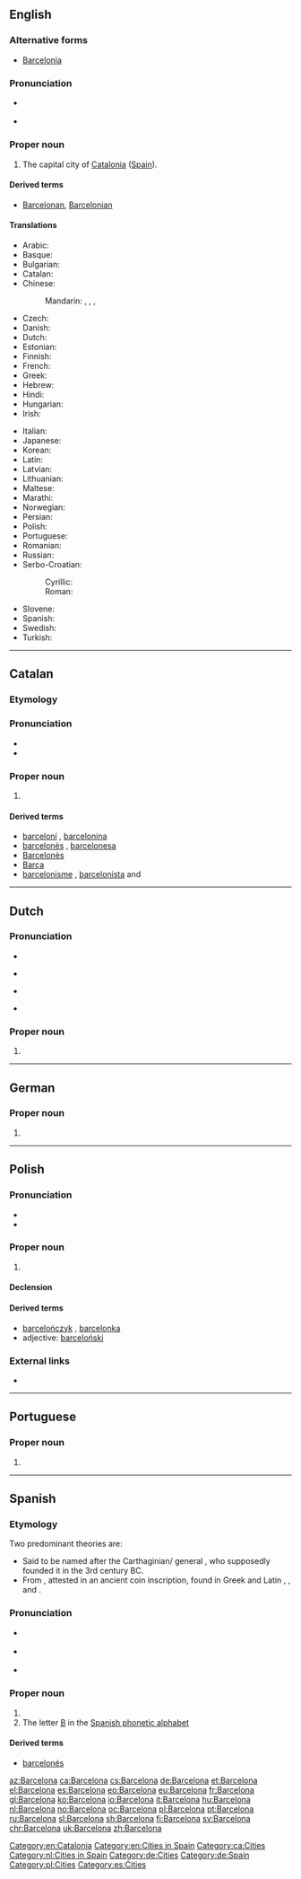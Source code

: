 {{also|Barcełona}}
==English==
{{wikipedia}}

===Alternative forms===
* [[Barcelonia]] {{qualifier|obsolete}}

===Pronunciation===
* {{a|UK}} {{IPA|/ˌbɑːsəˈləʊnə/|lang=en}}
* {{a|US}} {{IPA|/ˌbɑɹsəˈloʊnə/|/ˌbɑɹsɪˈloʊnə/|lang=en}}

===Proper noun===
{{en-proper noun}}

# The capital city of [[Catalonia]] ([[Spain]]).

====Derived terms====
* [[Barcelonan]], [[Barcelonian]]

====Translations====
{{trans-top|capital of Catalonia}}
* Arabic: {{t|ar|بَرْشَلُونَة|f|tr=baršalōna}}
* Basque: {{t|eu|Bartzelona}}
* Bulgarian: {{t|bg|Барселона|f}}
* Catalan: {{t+|ca|Barcelona|f}}
* Chinese:
*: Mandarin: {{t|cmn|巴塞羅那|sc=Hani}}, {{t+|cmn|巴塞罗那|tr=Basèluōnà|sc=Hani}} {{qualifier|mainland China}}, {{t-check|cmn|巴塞隆納|sc=Hani}}, {{t-check|cmn|巴塞隆纳|tr=|sc=Hani}} {{qualifier|Taiwan}}
* Czech: {{t+|cs|Barcelona|f}}
* Danish: {{t|da|Barcelona}}
* Dutch: {{t+|nl|Barcelona|n}}
* Estonian: {{t+|et|Barcelona}}
* Finnish: {{t+|fi|Barcelona}}
* French: {{t+|fr|Barcelone}}
* Greek: {{t+|el|Βαρκελώνη|f|sc=polytonic}}
* Hebrew: {{t|he|ברצלונה|f|tr=barts'lóna|sc=Hebr}}
* Hindi: {{t|hi|बार्सिलोना|sc=Deva}}
* Hungarian: {{t+|hu|Barcelona}}
* Irish: {{t|ga|an Bharsalóin|f}}
{{trans-mid}}
* Italian: {{t|it|Barcellona|f}}
* Japanese: {{t|ja|バルセロナ|tr=Baruserona|sc=Jpan}}
* Korean: {{t+|ko|바르셀로나|tr=Bareusellona|sc=Kore}}
* Latin: {{t|la|Barcino|f}}
* Latvian: {{t|lv|Barselona|f}}
* Lithuanian: {{t|lt|Barselona|f}}
* Maltese: {{t|mt|Barċellona}}
* Marathi: {{t|mr|बार्सेलोना|n|tr=bārselonā|sc=Deva}}
* Norwegian: {{t+|no|Barcelona}}
* Persian: {{t|fa|بارسلون|tr=Bârselon|sc=fa-Arab}}
* Polish: {{t+|pl|Barcelona|f}}
* Portuguese: {{t+|pt|Barcelona|f}}
* Romanian: {{t|ro|Barcelona|f}}
* Russian: {{t|ru|Барсело́на|f}}
* Serbo-Croatian:
*: Cyrillic: {{t|sh|Барселона|f}}
*: Roman: {{t+|sh|Barcelona|f}}
* Slovene: {{t+|sl|Barcelona|f}}
* Spanish: {{t+|es|Barcelona|f}}
* Swedish: {{t+|sv|Barcelona}}
* Turkish: {{t|tr|Barselona}}
{{trans-bottom}}

[[Category:en:Catalonia]]
[[Category:en:Cities in Spain]]

----

==Catalan==
{{wikipedia|lang=ca}}

===Etymology===
{{rfe|lang=ca}}

===Pronunciation===
* {{IPA|/bəɾsəˈɫonə/|lang=ca}}
* {{rhymes|ona|lang=ca}}

===Proper noun===
{{ca-proper noun|f}}

# {{l|en|Barcelona}}

====Derived terms====
* [[barceloní]] {{g|m}}, [[barcelonina]] {{g|f}}
* [[barcelonès]] {{g|m}}, [[barcelonesa]] {{g|f}}
* [[Barcelonès]] {{g|m}}
* [[Barça]] {{g|m}}
* [[barcelonisme]] {{g|m}}, [[barcelonista]] {{g|m}} and {{g|f}}

[[Category:ca:Cities]]

----

==Dutch==
{{wikipedia|Barcelona (Spanje)|lang=nl}}

===Pronunciation===
* {{IPA|/ˌbɑrsəˈloːnaː/|lang=nl}}
* {{a|BE}} {{IPA|[ˌbɑrsəˈloːna]|lang=nl}}
* {{a|NL}} {{IPA|[ˌbɑrsəˈloʊ̯na]|lang=nl}}
* {{audio|Nl-Barcelona.ogg|Audio|lang=nl}}

===Proper noun===
{{nl-proper noun|n}}

# {{l|en|Barcelona}}

[[Category:nl:Cities in Spain]]

----

==German==
{{wikipedia|lang=de}}

===Proper noun===
{{de-proper noun|n}}

# {{l|en|Barcelona}}

[[Category:de:Cities]]
[[Category:de:Spain]]

----

==Polish==

===Pronunciation===
* {{audio|Pl-Barcelona.ogg|Audio|lang=pl}}
* {{IPA|/ˌbar.t͡s̪ɛ.ˈlɔ.na/|lang=pl}}

===Proper noun===
{{pl-proper noun|f}}

# {{l|en|Barcelona}}

====Declension====
{{pl-decl-noun-sing|Barcelona
|Barcelony
|Barcelonie
|Barcelonę
|Barceloną
|Barcelonie
|Barcelono
}}

====Derived terms====
* [[barcelończyk]] {{g|m}}, [[barcelonka]] {{g|f}}
* adjective: [[barceloński]]

===External links===
* {{R:PWN}}

[[Category:pl:Cities]]

----

==Portuguese==

===Proper noun===
{{pt-proper noun|f}}

# {{place|pt|city/regional capital|autonomous community/Catalonia|c/Spain|t1=Barcelona}}

----

==Spanish==

===Etymology===
Two predominant theories are:
* Said to be named after the Carthaginian/{{etyl|xpu|es}} general {{w|Hamilcar Barca}}, who supposedly founded it in the 3rd century BC.
* From {{etyl|xib|es}} {{term|Barkeno|lang=xib}}, attested in an ancient coin inscription, found in Greek {{term|Βαρκινών|lang=grc}} and Latin {{term|Barcino|lang=la}}, {{term|Barcelo|lang=la}}, and {{term|Barceno|lang=la}}.

===Pronunciation===
* {{a|Castilian}} {{IPA|/ˌbarθeˈlona/|[ˌbärθe̞ˈlo̞nä]||lang=es}}
* {{a|Latin America}} {{IPA|/ˌbarseˈlona/|[ˌbärse̞ˈlo̞nä]|lang=es}}
* {{audio|Es-am-lat-Barcelona.ogg|Audio (Latin America)|lang=es}}

===Proper noun===
{{es-proper noun|f}}

# {{l|en|Barcelona}}
# The letter [[B]] in the [[:Appendix:Spanish phonetic alphabet|Spanish phonetic alphabet]]

====Derived terms====
* [[barcelonés]]

[[Category:es:Cities]]

[[az:Barcelona]]
[[ca:Barcelona]]
[[cs:Barcelona]]
[[de:Barcelona]]
[[et:Barcelona]]
[[el:Barcelona]]
[[es:Barcelona]]
[[eo:Barcelona]]
[[eu:Barcelona]]
[[fr:Barcelona]]
[[gl:Barcelona]]
[[ko:Barcelona]]
[[io:Barcelona]]
[[it:Barcelona]]
[[hu:Barcelona]]
[[nl:Barcelona]]
[[no:Barcelona]]
[[oc:Barcelona]]
[[pl:Barcelona]]
[[pt:Barcelona]]
[[ru:Barcelona]]
[[sl:Barcelona]]
[[sh:Barcelona]]
[[fi:Barcelona]]
[[sv:Barcelona]]
[[chr:Barcelona]]
[[uk:Barcelona]]
[[zh:Barcelona]]